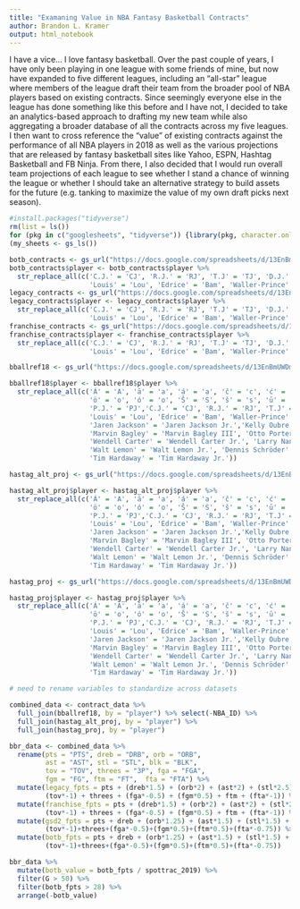 ```yaml
---
title: "Examaning Value in NBA Fantasy Basketball Contracts"
author: Brandon L. Kramer 
output: html_notebook
---
```


I have a vice... I love fantasy basketball. Over the past couple of years, I have only been playing in one league with some friends of mine, but now have expanded to five different leagues, including an "all-star" league where members of the league draft their team from the broader pool of NBA players based on existing contracts. Since seemingly everyone else in the league has done something like this before and I have not, I decided to take an analytics-based approach to drafting my new team while also aggregating a broader database of all the contracts across my five leagues. I then want to cross reference the "value" of existing contracts against the performance of all NBA players in 2018 as well as the various projections that are released by fantasy basketball sites like Yahoo, ESPN, Hashtag Basketball and FB Ninja. From there, I also decided that I would run overall team projections of each league to see whether I stand a chance of winning the league or whether I should take an alternative strategy to build assets for the future (e.g. tanking to maximize the value of my own draft picks next season).      

```r
#install.packages("tidyverse")
rm(list = ls())
for (pkg in c("googlesheets", "tidyverse")) {library(pkg, character.only = TRUE)}
(my_sheets <- gs_ls())
```

```r
botb_contracts <- gs_url("https://docs.google.com/spreadsheets/d/13EnBmUWDmxJ86xFzCpaHUuXGW0KADW_bDUVLf0dWFgA/edit#gid=2095258080") %>% gs_read(ws = "botb_contracts") 
botb_contracts$player <- botb_contracts$player %>% 
  str_replace_all(c('C.J.' = 'CJ', 'R.J.' = 'RJ', 'T.J' = 'TJ', 'D.J.' = 'DJ',
                    'Louis' = 'Lou', 'Edrice' = 'Bam', 'Waller-Prince' = 'Prince'))
legacy_contracts <- gs_url("https://docs.google.com/spreadsheets/d/13EnBmUWDmxJ86xFzCpaHUuXGW0KADW_bDUVLf0dWFgA/edit#gid=0") %>% gs_read(ws = "legacy_contracts") 
legacy_contracts$player <- legacy_contracts$player %>% 
  str_replace_all(c('C.J.' = 'CJ', 'R.J.' = 'RJ', 'T.J' = 'TJ', 'D.J.' = 'DJ',
                    'Louis' = 'Lou', 'Edrice' = 'Bam', 'Waller-Prince' = 'Prince'))
franchise_contracts <- gs_url("https://docs.google.com/spreadsheets/d/13EnBmUWDmxJ86xFzCpaHUuXGW0KADW_bDUVLf0dWFgA/edit#gid=1961950332") %>% gs_read(ws = "franchise_contracts") 
franchise_contracts$player <- franchise_contracts$player %>% 
  str_replace_all(c('C.J.' = 'CJ', 'R.J.' = 'RJ', 'T.J' = 'TJ', 'D.J.' = 'DJ',
                    'Louis' = 'Lou', 'Edrice' = 'Bam', 'Waller-Prince' = 'Prince'))

```

```r
bballref18 <- gs_url("https://docs.google.com/spreadsheets/d/13EnBmUWDmxJ86xFzCpaHUuXGW0KADW_bDUVLf0dWFgA/edit#gid=58340951") %>% gs_read(ws = "bballref18") 

bballref18$player <- bballref18$player %>% 
  str_replace_all(c('Á' = 'A', 'ā' = 'a', 'á' = 'a', 'č' = 'c', 'ć' = 'c', 'è' = 'e', 'é' = 'e', 'ê' = 'e',
                    'ö' = 'o', 'ó' = 'o', 'Š' = 'S', 'š' = 's', 'ū' = 'u', 'ý' = 'y', 'Ž' = 'Z', 'ž' = 'z',
                    'P.J.' = 'PJ','C.J.' = 'CJ', 'R.J.' = 'RJ', 'T.J' = 'TJ', 'D.J.' = 'DJ', 'J.J.' = 'JJ',
                    'Louis' = 'Lou', 'Edrice' = 'Bam', 'Waller-Prince' = 'Prince',
                    'Jaren Jackson' = 'Jaren Jackson Jr.','Kelly Oubre' = 'Kelly Oubre Jr.', 
                    'Marvin Bagley' = 'Marvin Bagley III', 'Otto Porter' = 'Otto Porter Jr.', 
                    'Wendell Carter' = 'Wendell Carter Jr.', 'Larry Nance' = 'Larry Nance Jr.',
                    'Walt Lemon' = 'Walt Lemon Jr.', 'Dennis Schröder' = 'Dennis Schroder', 
                    'Tim Hardaway' = 'Tim Hardaway Jr.'))

hastag_alt_proj <- gs_url("https://docs.google.com/spreadsheets/d/13EnBmUWDmxJ86xFzCpaHUuXGW0KADW_bDUVLf0dWFgA/edit#gid=2083425618") %>% gs_read(ws = "2019_hashtag_alt_proj") 

hastag_alt_proj$player <- hastag_alt_proj$player %>% 
  str_replace_all(c('Á' = 'A', 'ā' = 'a', 'á' = 'a', 'č' = 'c', 'ć' = 'c', 'è' = 'e', 'é' = 'e', 'ê' = 'e',
                    'ö' = 'o', 'ó' = 'o', 'Š' = 'S', 'š' = 's', 'ū' = 'u', 'ý' = 'y', 'Ž' = 'Z', 'ž' = 'z',
                    'P.J.' = 'PJ','C.J.' = 'CJ', 'R.J.' = 'RJ', 'T.J' = 'TJ', 'D.J.' = 'DJ', 'J.J.' = 'JJ',
                    'Louis' = 'Lou', 'Edrice' = 'Bam', 'Waller-Prince' = 'Prince',
                    'Jaren Jackson' = 'Jaren Jackson Jr.','Kelly Oubre' = 'Kelly Oubre Jr.', 
                    'Marvin Bagley' = 'Marvin Bagley III', 'Otto Porter' = 'Otto Porter Jr.', 
                    'Wendell Carter' = 'Wendell Carter Jr.', 'Larry Nance' = 'Larry Nance Jr.',
                    'Walt Lemon' = 'Walt Lemon Jr.', 'Dennis Schröder' = 'Dennis Schroder', 
                    'Tim Hardaway' = 'Tim Hardaway Jr.'))

hastag_proj <- gs_url("https://docs.google.com/spreadsheets/d/13EnBmUWDmxJ86xFzCpaHUuXGW0KADW_bDUVLf0dWFgA/edit#gid=665288709") %>% gs_read(ws = "2019_hashtag_proj") 

hastag_proj$player <- hastag_proj$player %>% 
  str_replace_all(c('Á' = 'A', 'ā' = 'a', 'á' = 'a', 'č' = 'c', 'ć' = 'c', 'è' = 'e', 'é' = 'e', 'ê' = 'e',
                    'ö' = 'o', 'ó' = 'o', 'Š' = 'S', 'š' = 's', 'ū' = 'u', 'ý' = 'y', 'Ž' = 'Z', 'ž' = 'z',
                    'P.J.' = 'PJ','C.J.' = 'CJ', 'R.J.' = 'RJ', 'T.J' = 'TJ', 'D.J.' = 'DJ', 'J.J.' = 'JJ',
                    'Louis' = 'Lou', 'Edrice' = 'Bam', 'Waller-Prince' = 'Prince',
                    'Jaren Jackson' = 'Jaren Jackson Jr.','Kelly Oubre' = 'Kelly Oubre Jr.', 
                    'Marvin Bagley' = 'Marvin Bagley III', 'Otto Porter' = 'Otto Porter Jr.', 
                    'Wendell Carter' = 'Wendell Carter Jr.', 'Larry Nance' = 'Larry Nance Jr.',
                    'Walt Lemon' = 'Walt Lemon Jr.', 'Dennis Schröder' = 'Dennis Schroder', 
                    'Tim Hardaway' = 'Tim Hardaway Jr.'))

# need to rename variables to standardize across datasets 

combined_data <- contract_data %>% 
  full_join(bballref18, by = "player") %>% select(-NBA_ID) %>% 
  full_join(hastag_alt_proj, by = "player") %>% 
  full_join(hastag_proj, by = "player") 
```

```r
bbr_data <- combined_data %>% 
  rename(pts = "PTS", dreb = "DRB", orb = "ORB",
         ast = "AST", stl = "STL", blk = "BLK",
         tov = "TOV", threes = "3P", fga = "FGA",
         fgm = "FG", ftm = "FT",  fta = "FTA") %>%
  mutate(legacy_fpts = pts + (dreb*1.5) + (orb*2) + (ast*2) + (stl*2.5) + (blk*2.5) +
         (tov*-1) + threes + (fga*-0.5) + (fgm*0.5) + ftm + (fta*-1)) %>%
  mutate(franchise_fpts = pts + (dreb*1.5) + (orb*2) + (ast*2) + (stl*2.5) + (blk*2.5) +
         (tov*-1) + threes + (fga*-0.5) + (fgm*0.5) + ftm + (fta*-1)) %>% 
  mutate(gsd2_fpts = pts + dreb + (orb*1.25) + (ast*1.5) + (stl*1.5) + (blk*2) +
         (tov*-1)+threes+(fga*-0.5)+(fgm*0.5)+(ftm*0.5)+(fta*-0.75)) %>%
  mutate(botb_fpts = pts + dreb + (orb*1.25) + (ast*1.5) + (stl*1.5) + (blk*2) +
         (tov*-1)+threes+(fga*-0.5)+(fgm*0.5)+(ftm*0.5)+(fta*-0.75)) 

```

```r
bbr_data %>% 
  mutate(botb_value = botb_fpts / spottrac_2019) %>% 
  filter(G > 50) %>% 
  filter(botb_fpts > 28) %>% 
  arrange(-botb_value)
```



















